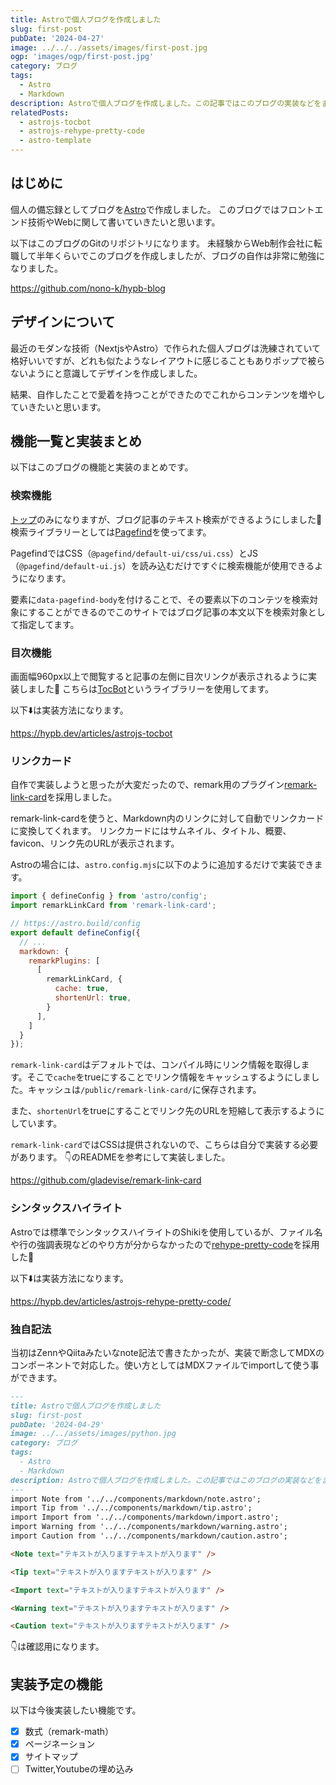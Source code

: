 ```yaml
---
title: Astroで個人ブログを作成しました
slug: first-post
pubDate: '2024-04-27'
image: ../../../assets/images/first-post.jpg
ogp: 'images/ogp/first-post.jpg'
category: ブログ
tags:
  - Astro
  - Markdown
description: Astroで個人ブログを作成しました。この記事ではこのブログの実装などをまとめています
relatedPosts:
  - astrojs-tocbot
  - astrojs-rehype-pretty-code
  - astro-template
---
```


## はじめに

個人の備忘録としてブログを[Astro](https://astro.build)で作成しました。
このブログではフロントエンド技術やWebに関して書いていきたいと思います。

以下はこのブログのGitのリポジトリになります。
未経験からWeb制作会社に転職して半年くらいでこのブログを作成しましたが、ブログの自作は非常に勉強になりました。

https://github.com/nono-k/hypb-blog

## デザインについて

最近のモダンな技術（NextjsやAstro）で作られた個人ブログは洗練されていて格好いいですが、どれも似たようなレイアウトに感じることもありポップで被らないようにと意識してデザインを作成しました。

結果、自作したことで愛着を持つことができたのでこれからコンテンツを増やしていきたいと思います。

## 機能一覧と実装まとめ

以下はこのブログの機能と実装のまとめです。

### 検索機能

[トップ](https://hypb.dev)のみになりますが、ブログ記事のテキスト検索ができるようにしました🔎検索ライブラリーとしては[Pagefind](https://pagefind.app/)を使ってます。

PagefindではCSS（`@pagefind/default-ui/css/ui.css`）とJS（`@pagefind/default-ui.js`）を読み込むだけですぐに検索機能が使用できるようになります。

要素に`data-pagefind-body`を付けることで、その要素以下のコンテツを検索対象にすることができるのでこのサイトではブログ記事の本文以下を検索対象として指定してます。

### 目次機能

画面幅960px以上で閲覧すると記事の左側に目次リンクが表示されるように実装しました📔
こちらは[TocBot](https://tscanlin.github.io/tocbot/)というライブラリーを使用してます。

以下:arrow_down:は実装方法になります。

https://hypb.dev/articles/astrojs-tocbot

### リンクカード

自作で実装しようと思ったが大変だったので、remark用のプラグイン[remark-link-card](https://github.com/gladevise/remark-link-card?tab=readme-ov-file)を採用しました。

remark-link-cardを使うと、Markdown内のリンクに対して自動でリンクカードに変換してくれます。
リンクカードにはサムネイル、タイトル、概要、favicon、リンク先のURLが表示されます。

Astroの場合には、`astro.config.mjs`に以下のように追加するだけで実装できます。

```js title="astro.config.mjs"
import { defineConfig } from 'astro/config';
import remarkLinkCard from 'remark-link-card';

// https://astro.build/config
export default defineConfig({
  // ...
  markdown: {
    remarkPlugins: [
      [
        remarkLinkCard, {
          cache: true,
          shortenUrl: true,
        }
      ],
    ]
  }
});
```

`remark-link-card`はデフォルトでは、コンパイル時にリンク情報を取得します。そこで`cache`をtrueにすることでリンク情報をキャッシュするようにしました。キャッシュは`/public/remark-link-card/`に保存されます。

また、`shortenUrl`をtrueにすることでリンク先のURLを短縮して表示するようにしています。

`remark-link-card`ではCSSは提供されないので、こちらは自分で実装する必要があります。
👇のREADMEを参考にして実装しました。

https://github.com/gladevise/remark-link-card

### シンタックスハイライト

Astroでは標準でシンタックスハイライトのShikiを使用しているが、ファイル名や行の強調表現などのやり方が分からなかったので[rehype-pretty-code](https://rehype-pretty.pages.dev/)を採用した🔮

以下⬇️は実装方法になります。

https://hypb.dev/articles/astrojs-rehype-pretty-code/

<PostAdUnit />

### 独自記法

当初はZennやQiitaみたいなnote記法で書きたかったが、実装で断念してMDXのコンポーネントで対応した。使い方としてはMDXファイルでimportして使う事ができます。

```md
---
title: Astroで個人ブログを作成しました
slug: first-post
pubDate: '2024-04-29'
image: ../../assets/images/python.jpg
category: ブログ
tags:
  - Astro
  - Markdown
description: Astroで個人ブログを作成しました。この記事ではこのブログの実装などをまとめています
---
import Note from '../../components/markdown/note.astro';
import Tip from '../../components/markdown/tip.astro';
import Import from '../../components/markdown/import.astro';
import Warning from '../../components/markdown/warning.astro';
import Caution from '../../components/markdown/caution.astro';

<Note text="テキストが入りますテキストが入ります" />

<Tip text="テキストが入りますテキストが入ります" />

<Import text="テキストが入りますテキストが入ります" />

<Warning text="テキストが入りますテキストが入ります" />

<Caution text="テキストが入りますテキストが入ります" />
```

👇は確認用になります。

<Note text="テキストが入りますテキストが入ります" />

<Tip text="テキストが入りますテキストが入ります" />

<Import text="テキストが入りますテキストが入ります" />

<Warning text="テキストが入りますテキストが入ります" />

<Caution text="テキストが入りますテキストが入ります" />

## 実装予定の機能

以下は今後実装したい機能です。

- [x] 数式（remark-math）
- [x] ページネーション
- [x] サイトマップ
- [ ] Twitter,Youtubeの埋め込み